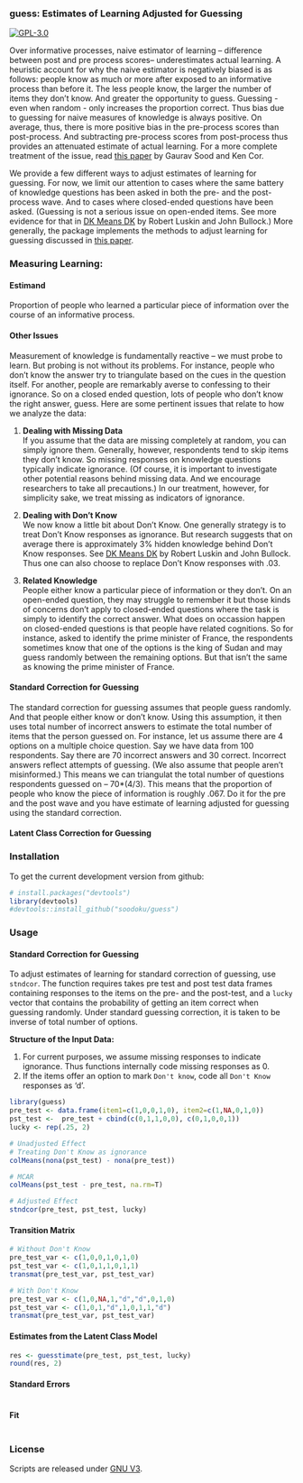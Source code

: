 ### guess: Estimates of Learning Adjusted for Guessing

[![GPL-3.0](http://img.shields.io/:license-gpl-blue.svg)](http://opensource.org/licenses/GPL-3.0)

Over informative processes, naive estimator of learning -- difference between post and pre process scores-- underestimates actual learning. A heuristic account for why the naive estimator is negatively biased is as follows: people know as much or more after exposed to an informative process than before it. The less people know, the larger the number of items they don't know. And greater the opportunity to guess. Guessing - even when random - only increases the proportion correct. Thus bias due to guessing for naive measures of knowledge is always positive. On average, thus, there is more positive bias in the pre-process scores than post-process. And subtracting pre-process scores from post-process thus provides an attenuated estimate of actual learning. For a more complete treatment of the issue, read [this paper](http://gsood.com/research/papers/guess.pdf) by Gaurav Sood and Ken Cor.

We provide a few different ways to adjust estimates of learning for guessing. For now, we limit our attention to cases where the same battery of knowledge questions has been asked in both the pre- and the post-process wave. And to cases where closed-ended questions have been asked. (Guessing is not a serious issue on open-ended items. See more evidence for that in [DK Means DK](http://bullock.research.yale.edu/papers/DKs/DK.pdf) by Robert Luskin and John Bullock.)  More generally, the package implements the methods to adjust learning for guessing discussed in [this paper](http://gsood.com/research/papers/guess.pdf).

### Measuring Learning:

#### Estimand

Proportion of people who learned a particular piece of information over the course of an informative process. 

#### Other Issues
Measurement of knowledge is fundamentally reactive -- we must probe to learn. But probing is not without its problems. For instance, people who don't know the answer try to triangulate based on the cues in the question itself. For another, people are remarkably averse to confessing to their ignorance. So on a closed ended question, lots of people who don't know the right answer, guess. Here are some pertinent issues that relate to how we analyze the data:

1. **Dealing with Missing Data**  
If you assume that the data are missing completely at random, you can simply ignore them. Generally, however, respondents tend to skip items they don't know. So missing responses on knowledge questions typically indicate ignorance. (Of course, it is important to investigate other potential reasons behind missing data. And we encourage researchers to take all precautions.) In our treatment, however, for simplicity sake, we treat missing as indicators of ignorance. 

2. **Dealing with Don't Know**  
We now know a little bit about Don't Know. One generally strategy is to treat Don't Know responses as ignorance. But research suggests that on average there is approximately 3\% hidden knowledge behind Don't Know responses. See [DK Means DK](http://bullock.research.yale.edu/papers/DKs/DK.pdf) by Robert Luskin and John Bullock. Thus one can also choose to replace Don't Know responses with .03.

3. **Related Knowledge**  
People either know a particular piece of information or they don't. On an open-ended question, they may struggle to remember it but those kinds of concerns don't apply to closed-ended questions where the task is simply to identify the correct answer. What does on occassion happen on closed-ended questions is that people have related cognitions. So for instance, asked to identify the prime minister of France, the respondents sometimes know that one of the options is the king of Sudan and may guess randomly between the remaining options. But that isn't the same as knowing the prime minister of France. 

#### Standard Correction for Guessing

The standard correction for guessing assumes that people guess randomly. And that people either know or don't know. Using this assumption, it then uses total number of incorrect answers to estimate the total number of items that the person guessed on. For instance, let us assume there are 4 options on a multiple choice question. Say we have data from 100 respondents. Say there are 70 incorrect answers and 30 correct. Incorrect answers reflect attempts of guessing. (We also assume that people aren't misinformed.) This means we can triangulat the total number of questions respondents guessed on -- 70*(4/3). This means that the proportion of people who know the piece of information is roughly .067. Do it for the pre and the post wave and you have estimate of learning adjusted for guessing using the standard correction.

#### Latent Class Correction for Guessing

### Installation

To get the current development version from github:

```r
# install.packages("devtools")
library(devtools)
#devtools::install_github("soodoku/guess")
```

### Usage

#### Standard Correction for Guessing

To adjust estimates of learning for standard correction of guessing, use `stndcor`. The function requires takes pre test and post test data frames containing responses to the items on the pre- and the post-test, and a `lucky` vector that contains the probability of getting an item correct when guessing randomly. Under standard guessing correction, it is taken to be inverse of total number of options. 

**Structure of the Input Data:**

1. For current purposes, we assume missing responses to indicate ignorance. Thus functions internally code missing responses as 0.
2. If the items offer an option to mark `Don't know`, code all `Don't Know` responses as 'd'.

```r
library(guess)
pre_test <- data.frame(item1=c(1,0,0,1,0), item2=c(1,NA,0,1,0)) 
pst_test <-  pre_test + cbind(c(0,1,1,0,0), c(0,1,0,0,1))
lucky <- rep(.25, 2)

# Unadjusted Effect
# Treating Don't Know as ignorance
colMeans(nona(pst_test) - nona(pre_test))

# MCAR
colMeans(pst_test - pre_test, na.rm=T)

# Adjusted Effect
stndcor(pre_test, pst_test, lucky)
```

#### Transition Matrix

```r
# Without Don't Know
pre_test_var <- c(1,0,0,1,0,1,0) 
pst_test_var <- c(1,0,1,1,0,1,1)
transmat(pre_test_var, pst_test_var)

# With Don't Know
pre_test_var <- c(1,0,NA,1,"d","d",0,1,0)
pst_test_var <- c(1,0,1,"d",1,0,1,1,"d")
transmat(pre_test_var, pst_test_var)

```

#### Estimates from the Latent Class Model

```r
res <- guesstimate(pre_test, pst_test, lucky)
round(res, 2)
```

#### Standard Errors

```r

```

#### Fit

```r

```

### License
Scripts are released under [GNU V3](http://www.gnu.org/licenses/gpl-3.0.en.html).

